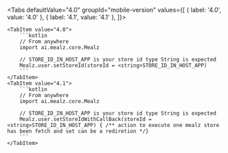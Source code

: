 
<Tabs
    defaultValue="4.0"
    groupId="mobile-version"
    values={[
        { label: '4.0', value: '4.0' },
        { label: '4.1', value: '4.1' },
    ]}>

    <TabItem value="4.0">
        ```kotlin
        // From anywhere
        import ai.mealz.core.Mealz

        // STORE_ID_IN_HOST_APP is your store id type String is expected
        Mealz.user.setStoreId(storeId = <string>STORE_ID_IN_HOST_APP)
        ```
    </TabItem>
    <TabItem value="4.1">
        ```kotlin
        // From anywhere
        import ai.mealz.core.Mealz

        // STORE_ID_IN_HOST_APP is your store id type String is expected
        Mealz.user.setStoreIdWithCallBack(storeId = <string>STORE_ID_IN_HOST_APP) { /** action to execute one mealz store has been fetch and set can be a rediretion */}
        ```
    </TabItem>
</Tabs>